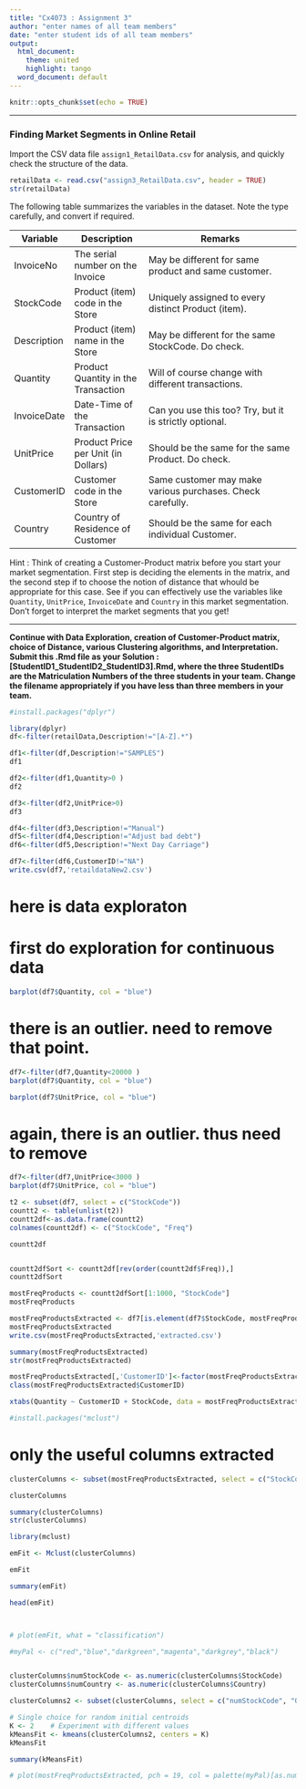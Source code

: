 ```yaml
---
title: "Cx4073 : Assignment 3"
author: "enter names of all team members"
date: "enter student ids of all team members"
output:
  html_document:
    theme: united
    highlight: tango
  word_document: default
---
```


```r
knitr::opts_chunk$set(echo = TRUE)
```

---

### Finding Market Segments in Online Retail

Import the CSV data file `assign1_RetailData.csv` for analysis, and quickly check the structure of the data.

```r
retailData <- read.csv("assign3_RetailData.csv", header = TRUE)
str(retailData)
```

The following table summarizes the variables in the dataset. Note the type carefully, and convert if required.

| Variable | Description | Remarks | 
| -------- | ------------------- | ------------------------------------------ |
| InvoiceNo | The serial number on the Invoice | May be different for same product and same customer. |
| StockCode | Product (item) code in the Store | Uniquely assigned to every distinct Product (item). |
| Description | Product (item) name in the Store | May be different for the same StockCode. Do check. |
| Quantity | Product Quantity in the Transaction | Will of course change with different transactions. |
| InvoiceDate | Date-Time of the Transaction | Can you use this too? Try, but it is strictly optional. |
| UnitPrice | Product Price per Unit (in Dollars) | Should be the same for the same Product. Do check. |
| CustomerID | Customer code in the Store | Same customer may make various purchases. Check carefully. |
| Country | Country of Residence of Customer | Should be the same for each individual Customer. |

Hint : Think of creating a Customer-Product matrix before you start your market segmentation. First step is deciding the elements in the matrix, and the second step if to choose the notion of distance that whould be appropriate for this case. See if you can effectively use the variables like `Quantity`, `UnitPrice`, `InvoiceDate` and `Country` in this market segmentation. Don't forget to interpret the market segments that you get!

---

**Continue with Data Exploration, creation of Customer-Product matrix, choice of Distance, various Clustering algorithms, and Interpretation. Submit this .Rmd file as your Solution : [StudentID1_StudentID2_StudentID3].Rmd, where the three StudentIDs are the Matriculation Numbers of the three students in your team. Change the filename appropriately if you have less than three members in your team.**

```r
#install.packages("dplyr")
```

```r
library(dplyr)
df<-filter(retailData,Description!="[A-Z].*")
```

```r
df1<-filter(df,Description!="SAMPLES")
df1
```

```r
df2<-filter(df1,Quantity>0 )
df2
```

```r
df3<-filter(df2,UnitPrice>0)
df3
```

```r
df4<-filter(df3,Description!="Manual")
df5<-filter(df4,Description!="Adjust bad debt")
df6<-filter(df5,Description!="Next Day Carriage")

```

```r
df7<-filter(df6,CustomerID!="NA")
write.csv(df7,'retaildataNew2.csv')
```



# here is data exploraton 
# first do exploration for continuous data 

```r
barplot(df7$Quantity, col = "blue")
```
# there is an outlier. need to remove that point. 

```r
df7<-filter(df7,Quantity<20000 )
barplot(df7$Quantity, col = "blue")
```

```r
barplot(df7$UnitPrice, col = "blue")
```

# again, there is an outlier. thus need to remove

```r
df7<-filter(df7,UnitPrice<3000 )
barplot(df7$UnitPrice, col = "blue")
```

```r
t2 <- subset(df7, select = c("StockCode"))
countt2 <- table(unlist(t2))
countt2df<-as.data.frame(countt2)
colnames(countt2df) <- c("StockCode", "Freq")

countt2df


countt2dfSort <- countt2df[rev(order(countt2df$Freq)),]
countt2dfSort

mostFreqProducts <- countt2dfSort[1:1000, "StockCode"]
mostFreqProducts

mostFreqProductsExtracted <- df7[is.element(df7$StockCode, mostFreqProducts),]
mostFreqProductsExtracted
write.csv(mostFreqProductsExtracted,'extracted.csv')
```


```r
summary(mostFreqProductsExtracted)
str(mostFreqProductsExtracted)
```

```r
mostFreqProductsExtracted[,'CustomerID']<-factor(mostFreqProductsExtracted[,'CustomerID'])
class(mostFreqProductsExtracted$CustomerID)
```


```r
xtabs(Quantity ~ CustomerID + StockCode, data = mostFreqProductsExtracted, addNA = TRUE, sparse = TRUE)

```


```r
#install.packages("mclust")
```


# only the useful columns extracted
```r
clusterColumns <- subset(mostFreqProductsExtracted, select = c("StockCode", "Quantity", "CustomerID", "Country"))

clusterColumns

summary(clusterColumns)
str(clusterColumns)
```



```r
library(mclust)

emFit <- Mclust(clusterColumns)

emFit

summary(emFit)

head(emFit)



# plot(emFit, what = "classification")

```

```r
#myPal <- c("red","blue","darkgreen","magenta","darkgrey","black")


clusterColumns$numStockCode <- as.numeric(clusterColumns$StockCode)
clusterColumns$numCountry <- as.numeric(clusterColumns$Country)

clusterColumns2 <- subset(clusterColumns, select = c("numStockCode", "Quantity", "CustomerID", "numCountry"))

# Single choice for random initial centroids
K <- 2    # Experiment with different values
kMeansFit <- kmeans(clusterColumns2, centers = K)
kMeansFit

summary(kMeansFit)

# plot(mostFreqProductsExtracted, pch = 19, col = palette(myPal)[as.numeric(kMeansFit$cluster)])
```
